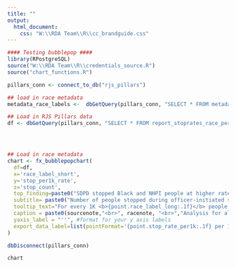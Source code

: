 ```yaml
---
title: ""
output:
  html_document:
    css: "W:\\RDA Team\\R\\cc_brandguide.css"
---
```

<!-- link to Google Font -->
<link href="https://fonts.googleapis.com/css2?family=Inter:wght@100;200;300;400;500;600;700;800;900&display=swap" rel="stylesheet">
```r

#### Testing bubblepop ####
library(RPostgreSQL)
source("W:\\RDA Team\\R\\credentials_source.R")
source("chart_functions.R")

pillars_conn <- connect_to_db("rjs_pillars")

## load in race metadata
metadata_race_labels <-  dbGetQuery(pillars_conn, "SELECT * FROM metadata_race_labels") %>% select(race_base, race_label_short, race_label_long)

## Load in RJS Pillars data
df <- dbGetQuery(pillars_conn, "SELECT * FROM report_stoprates_race_person") %>% filter(race!="total" & race != "nhpi" & race!= "aian" & !is.na(stop_count)) %>% left_join(metadata_race_labels, by = c("race" = "race_base"))




## Load in race metadata
chart <- fx_bubblepopchart(
  df=df, 
  x='race_label_short', 
  y='stop_per1k_rate', 
  z='stop_count',
  top_finding=paste0("SDPD stopped Black and NHPI people at higher rates than other community members."), # this is the top finding from the chart that gets used like a title
  subtitle= paste0("Number of people stopped during officer-initiated stops per 1K of the same race"), # this is the more standard chart title that gets used as a subtitle
  tooltip_text="For every 1K <b>{point.race_label_long:.1f}</b> people in San Diego, SDPD stopped <b>{point.stop_per1k_rate:.1f}</b> people perceived as <b>{point.race_label_long:.1f}</b>, a total of <b>{point.stop_count:,0f}</b> people.", # customize your tooltip as a statement, calling out rate and count
  caption = paste0(sourcenote,"<br>", racenote, "<br>","Analysis for all officer-initiated stops.","<br>"), # if necessary add a method note between the racenote and sourcenote with a line break, use racenote if graph includes data by race, and always use sourcenote. Each of these are standard objects across all charts
  yaxis_label = "''", #format for your y axis labels
  export_data_label=list(pointFormat='{point.stop_rate_per1k:.1f} per 1K')
)

dbDisconnect(pillars_conn)

```



```r
chart
```

<script>
  widg = document.getElementsByClassName('html-widget'); //find widgets
  for (let i = 0; i < widg.length; i++) { //loop through
    document.getElementsByClassName('highchart')[i].style.width = '100%'; //adjust width
    document.getElementsByClassName('highchart')[i].style.height = '100%'; //adjust height
  }
</script>
